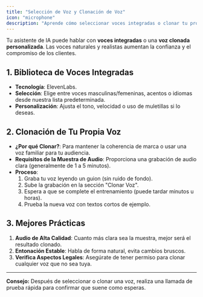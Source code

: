 ```yaml
---
title: "Selección de Voz y Clonación de Voz"
icon: "microphone"
description: "Aprende cómo seleccionar voces integradas o clonar tu propia voz para tus asistentes de IA"
---
```


Tu asistente de IA puede hablar con **voces integradas** o una **voz clonada personalizada**. Las voces naturales y realistas aumentan la confianza y el compromiso de los clientes.

## 1. Biblioteca de Voces Integradas

- **Tecnología**: ElevenLabs.
- **Selección**: Elige entre voces masculinas/femeninas, acentos o idiomas desde nuestra lista predeterminada.
- **Personalización**: Ajusta el tono, velocidad o uso de muletillas si lo deseas.

## 2. Clonación de Tu Propia Voz

- **¿Por qué Clonar?**: Para mantener la coherencia de marca o usar una voz familiar para tu audiencia.
- **Requisitos de la Muestra de Audio**: Proporciona una grabación de audio clara (generalmente de 1 a 5 minutos).
- **Proceso**:
  1. Graba tu voz leyendo un guion (sin ruido de fondo).
  2. Sube la grabación en la sección "Clonar Voz".
  3. Espera a que se complete el entrenamiento (puede tardar minutos u horas).
  4. Prueba la nueva voz con textos cortos de ejemplo.

## 3. Mejores Prácticas

1. **Audio de Alta Calidad**: Cuanto más clara sea la muestra, mejor será el resultado clonado.
2. **Entonación Estable**: Habla de forma natural, evita cambios bruscos.
3. **Verifica Aspectos Legales**: Asegúrate de tener permiso para clonar cualquier voz que no sea tuya.

---

**Consejo:** Después de seleccionar o clonar una voz, realiza una llamada de prueba rápida para confirmar que suene como esperas.
